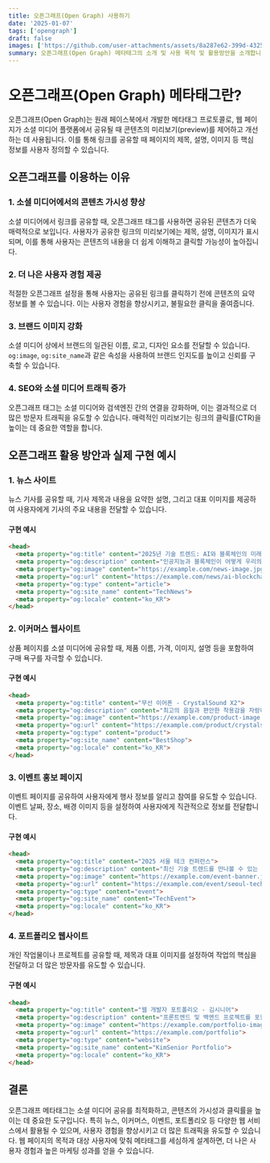```yaml
---
title: 오픈그래프(Open Graph) 사용하기
date: '2025-01-07'
tags: ['opengraph']
draft: false
images: ['https://github.com/user-attachments/assets/8a287e62-399d-4325-b139-78174c1477ea']
summary: 오픈그래프(Open Graph) 메타태그의 소개 및 사용 목적 및 활용방안을 소개합니다
---
```


# 오픈그래프(Open Graph) 메타태그란?

오픈그래프(Open Graph)는 원래 페이스북에서 개발한 메타태그 프로토콜로, 웹 페이지가 소셜 미디어 플랫폼에서 공유될 때 콘텐츠의 미리보기(preview)를 제어하고 개선하는 데 사용됩니다. 이를 통해 링크를 공유할 때 페이지의 제목, 설명, 이미지 등 핵심 정보를 사용자 정의할 수 있습니다.

## 오픈그래프를 이용하는 이유

### 1. **소셜 미디어에서의 콘텐츠 가시성 향상**
소셜 미디어에서 링크를 공유할 때, 오픈그래프 태그를 사용하면 공유된 콘텐츠가 더욱 매력적으로 보입니다. 사용자가 공유한 링크의 미리보기에는 제목, 설명, 이미지가 표시되며, 이를 통해 사용자는 콘텐츠의 내용을 더 쉽게 이해하고 클릭할 가능성이 높아집니다.

### 2. **더 나은 사용자 경험 제공**
적절한 오픈그래프 설정을 통해 사용자는 공유된 링크를 클릭하기 전에 콘텐츠의 요약 정보를 볼 수 있습니다. 이는 사용자 경험을 향상시키고, 불필요한 클릭을 줄여줍니다.

### 3. **브랜드 이미지 강화**
소셜 미디어 상에서 브랜드의 일관된 이름, 로고, 디자인 요소를 전달할 수 있습니다. `og:image`, `og:site_name`과 같은 속성을 사용하여 브랜드 인지도를 높이고 신뢰를 구축할 수 있습니다.

### 4. **SEO와 소셜 미디어 트래픽 증가**
오픈그래프 태그는 소셜 미디어와 검색엔진 간의 연결을 강화하며, 이는 결과적으로 더 많은 방문자 트래픽을 유도할 수 있습니다. 매력적인 미리보기는 링크의 클릭률(CTR)을 높이는 데 중요한 역할을 합니다.

## 오픈그래프 활용 방안과 실제 구현 예시

### 1. **뉴스 사이트**
뉴스 기사를 공유할 때, 기사 제목과 내용을 요약한 설명, 그리고 대표 이미지를 제공하여 사용자에게 기사의 주요 내용을 전달할 수 있습니다.

#### 구현 예시
```html
<head>
  <meta property="og:title" content="2025년 기술 트렌드: AI와 블록체인의 미래">
  <meta property="og:description" content="인공지능과 블록체인이 어떻게 우리의 삶을 변화시키고 있는지 알아보세요.">
  <meta property="og:image" content="https://example.com/news-image.jpg">
  <meta property="og:url" content="https://example.com/news/ai-blockchain-2025">
  <meta property="og:type" content="article">
  <meta property="og:site_name" content="TechNews">
  <meta property="og:locale" content="ko_KR">
</head>
```

### 2. **이커머스 웹사이트**
상품 페이지를 소셜 미디어에 공유할 때, 제품 이름, 가격, 이미지, 설명 등을 포함하여 구매 욕구를 자극할 수 있습니다.

#### 구현 예시
```html
<head>
  <meta property="og:title" content="무선 이어폰 - CrystalSound X2">
  <meta property="og:description" content="최고의 음질과 편안한 착용감을 자랑하는 CrystalSound X2 무선 이어폰. 지금 할인 중!">
  <meta property="og:image" content="https://example.com/product-image.jpg">
  <meta property="og:url" content="https://example.com/product/crystalsound-x2">
  <meta property="og:type" content="product">
  <meta property="og:site_name" content="BestShop">
  <meta property="og:locale" content="ko_KR">
</head>
```

### 3. **이벤트 홍보 페이지**
이벤트 페이지를 공유하여 사용자에게 행사 정보를 알리고 참여를 유도할 수 있습니다. 이벤트 날짜, 장소, 배경 이미지 등을 설정하여 사용자에게 직관적으로 정보를 전달합니다.

#### 구현 예시
```html
<head>
  <meta property="og:title" content="2025 서울 테크 컨퍼런스">
  <meta property="og:description" content="최신 기술 트렌드를 만나볼 수 있는 서울 테크 컨퍼런스에 여러분을 초대합니다.">
  <meta property="og:image" content="https://example.com/event-banner.jpg">
  <meta property="og:url" content="https://example.com/event/seoul-tech-2025">
  <meta property="og:type" content="event">
  <meta property="og:site_name" content="TechEvent">
  <meta property="og:locale" content="ko_KR">
</head>
```

### 4. **포트폴리오 웹사이트**
개인 작업물이나 프로젝트를 공유할 때, 제목과 대표 이미지를 설정하여 작업의 핵심을 전달하고 더 많은 방문자를 유도할 수 있습니다.

#### 구현 예시
```html
<head>
  <meta property="og:title" content="웹 개발자 포트폴리오 - 김시니어">
  <meta property="og:description" content="프론트엔드 및 백엔드 프로젝트를 포함한 김시니어의 포트폴리오를 확인해보세요.">
  <meta property="og:image" content="https://example.com/portfolio-image.jpg">
  <meta property="og:url" content="https://example.com/portfolio">
  <meta property="og:type" content="website">
  <meta property="og:site_name" content="KimSenior Portfolio">
  <meta property="og:locale" content="ko_KR">
</head>
```

## 결론

오픈그래프 메타태그는 소셜 미디어 공유를 최적화하고, 콘텐츠의 가시성과 클릭률을 높이는 데 중요한 도구입니다. 특히 뉴스, 이커머스, 이벤트, 포트폴리오 등 다양한 웹 서비스에서 활용될 수 있으며, 사용자 경험을 향상시키고 더 많은 트래픽을 유도할 수 있습니다. 웹 페이지의 목적과 대상 사용자에 맞춰 메타태그를 세심하게 설계하면, 더 나은 사용자 경험과 높은 마케팅 성과를 얻을 수 있습니다.

